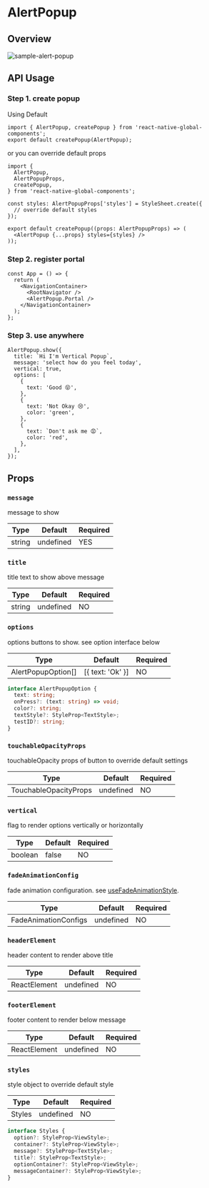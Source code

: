 
# AlertPopup

## Overview

<div className="sample-gif">
  <img src={image} className="sample-gif-img" alt="sample-alert-popup" />
</div>

## API Usage

### Step 1. create popup

Using Default

```tsx title="AlertPopup.tsx"
import { AlertPopup, createPopup } from 'react-native-global-components';
export default createPopup(AlertPopup);
```

or you can override default props

```tsx title="AlertPopup.tsx"
import {
  AlertPopup,
  AlertPopupProps,
  createPopup,
} from 'react-native-global-components';

const styles: AlertPopupProps['styles'] = StyleSheet.create({
  // override default styles
});

export default createPopup((props: AlertPopupProps) => (
  <AlertPopup {...props} styles={styles} />
));
```

### Step 2. register portal

```tsx title="App.tsx"
const App = () => {
  return (
    <NavigationContainer>
      <RootNavigator />
      <AlertPopup.Portal />
    </NavigationContainer>
  );
};
```

### Step 3. use anywhere

```tsx
AlertPopup.show({
  title: `Hi I'm Vertical Popup`,
  message: 'select how do you feel today',
  vertical: true,
  options: [
    {
      text: 'Good 😝',
    },
    {
      text: 'Not Okay 😢',
      color: 'green',
    },
    {
      text: `Don't ask me 😡`,
      color: 'red',
    },
  ],
});
```

## Props

### `message`

message to show

| Type   | Default   | Required |
| ------ | --------- | -------- |
| string | undefined | YES      |

### `title`

title text to show above message

| Type   | Default   | Required |
| ------ | --------- | -------- |
| string | undefined | NO       |

### `options`

options buttons to show. see option interface below

| Type               | Default          | Required |
| ------------------ | ---------------- | -------- |
| AlertPopupOption[] | [{ text: 'Ok' }] | NO       |

```ts
interface AlertPopupOption {
  text: string;
  onPress?: (text: string) => void;
  color?: string;
  textStyle?: StyleProp<TextStyle>;
  testID?: string;
}
```

### `touchableOpacityProps`

touchableOpacity props of button to override default settings

| Type                  | Default   | Required |
| --------------------- | --------- | -------- |
| TouchableOpacityProps | undefined | NO       |

### `vertical`

flag to render options vertically or horizontally

| Type    | Default | Required |
| ------- | ------- | -------- |
| boolean | false   | NO       |

### `fadeAnimationConfig`

fade animation configuration. see [useFadeAnimationStyle](/docs/hooks/useFadeAnimationStyle).

| Type                 | Default   | Required |
| -------------------- | --------- | -------- |
| FadeAnimationConfigs | undefined | NO       |

### `headerElement`

header content to render above title

| Type         | Default   | Required |
| ------------ | --------- | -------- |
| ReactElement | undefined | NO       |

### `footerElement`

footer content to render below message

| Type         | Default   | Required |
| ------------ | --------- | -------- |
| ReactElement | undefined | NO       |

### `styles`

style object to override default style

| Type   | Default   | Required |
| ------ | --------- | -------- |
| Styles | undefined | NO       |

```ts
interface Styles {
  option?: StyleProp<ViewStyle>;
  container?: StyleProp<ViewStyle>;
  message?: StyleProp<TextStyle>;
  title?: StyleProp<TextStyle>;
  optionContainer?: StyleProp<ViewStyle>;
  messageContainer?: StyleProp<ViewStyle>;
}
```
